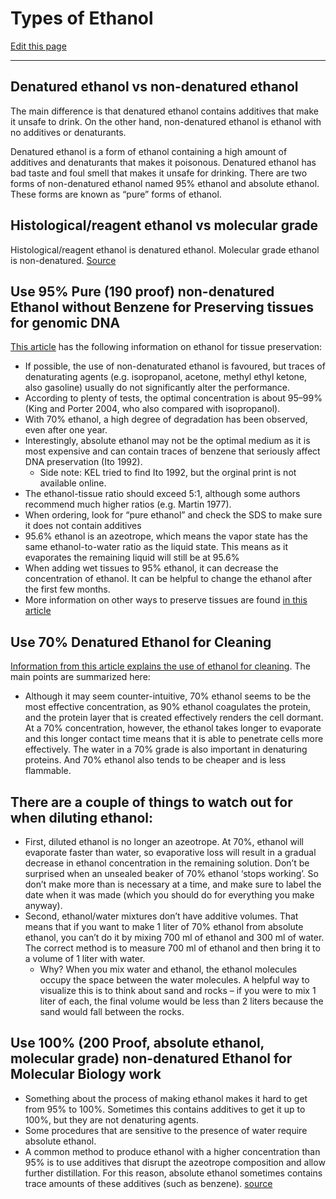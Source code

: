 # Types of Ethanol

[Edit this page](https://github.com/DrK-Lo/lotterhoslabprotocols/edit/gh-pages/molecular_etoh.md)

------------------------------------------------------------------------

## Denatured ethanol vs non-denatured ethanol
The main difference is that denatured ethanol contains additives that make it unsafe to drink. On the other hand, non-denatured ethanol is ethanol with no additives or denaturants.

Denatured ethanol is a form of ethanol containing a high amount of additives and denaturants that makes it poisonous. Denatured ethanol has bad taste and foul smell that makes it unsafe for drinking. There are two forms of non-denatured ethanol named 95% ethanol and absolute ethanol. These forms are known as “pure” forms of ethanol.

## Histological/reagent ethanol vs molecular grade 
Histological/reagent ethanol is denatured ethanol. Molecular grade ethanol is non-denatured. [Source](https://www.differencebetween.com/difference-between-denatured-and-vs-undenatured-ethanol/#Undenatured%20Ethanol)


## Use 95% Pure (190 proof) non-denatured Ethanol without Benzene for Preserving tissues for genomic DNA

[This article](https://link.springer.com/article/10.1007/s13127-010-0012-4) has the following information on ethanol for tissue preservation:

*  If possible, the use of non-denaturated ethanol is favoured, but traces of denaturating agents (e.g. isopropanol, acetone, methyl ethyl ketone, also gasoline) usually do not significantly alter the performance. 
*  According to plenty of tests, the optimal concentration is about 95–99% (King and Porter 2004, who also compared with isopropanol). 
*  With 70% ethanol, a high degree of degradation has been observed, even after one year. 
*  Interestingly, absolute ethanol may not be the optimal medium as it is most expensive and can contain traces of benzene that seriously affect DNA preservation (Ito 1992). 
    *  Side note: KEL tried to find Ito 1992, but the orginal print is not available online.
* The ethanol-tissue ratio should exceed 5:1, although some authors recommend much higher ratios (e.g. Martin 1977). 
* When ordering, look for "pure ethanol" and check the SDS to make sure it does not contain additives
* 95.6% ethanol is an azeotrope, which means the vapor state has the same ethanol-to-water ratio as the liquid state. This means as it evaporates the remaining liquid will still be at 95.6%
* When adding wet tissues to 95% ethanol, it can decrease the concentration of ethanol. It can be helpful to change the ethanol after the first few months.
* More information on other ways to preserve tissues are found [in this article](https://spnhc.biowikifarm.net/wiki/Tissue_Sample_Collection)

## Use 70% Denatured Ethanol for Cleaning

[Information from this article explains the use of ethanol for cleaning](https://bitesizebio.com/13518/which-type-of-ethanol-should-i-use/). The main points are summarized here:

* Although it may seem counter-intuitive, 70% ethanol seems to be the most effective concentration, as 90% ethanol coagulates the protein, and the protein layer that is created effectively renders the cell dormant. At a 70% concentration, however, the ethanol takes longer to evaporate and this longer contact time means that it is able to penetrate cells more effectively. The water in a 70% grade is also important in denaturing proteins. And 70% ethanol also tends to be cheaper and is less flammable.

## There are a couple of things to watch out for when diluting ethanol:
  * First, diluted ethanol is no longer an azeotrope. At 70%, ethanol will evaporate faster than water, so evaporative loss will result in a gradual decrease in ethanol concentration in the remaining solution. Don’t be surprised when an unsealed beaker of 70% ethanol ‘stops working’. So don't make more than is necessary at a time, and make sure to label the date when it was made (which you should do for everything you make anyway).
  * Second, ethanol/water mixtures don’t have additive volumes. That means that if you want to make 1 liter of 70% ethanol from absolute ethanol, you can’t do it by mixing 700 ml of ethanol and 300 ml of water. The correct method is to measure 700 ml of ethanol and then bring it to a volume of 1 liter with water.
      * Why? When you mix water and ethanol, the ethanol molecules occupy the space between the water molecules. A helpful way to visualize this is to think about sand and rocks – if you were to mix 1 liter of each, the final volume would be less than 2 liters because the sand would fall between the rocks.  


## Use 100% (200 Proof, absolute ethanol, molecular grade) non-denatured Ethanol for Molecular Biology work
* Something about the process of making ethanol makes it hard to get from 95% to 100%. Sometimes this contains additives to get it up to 100%, but they are not denaturing agents. 
* Some procedures that are sensitive to the presence of water require absolute ethanol. 
* A common method to produce ethanol with a higher concentration than 95% is to use additives that disrupt the azeotrope composition and allow further distillation. For this reason, absolute ethanol sometimes contains trace amounts of these additives (such as benzene). [source](https://bitesizebio.com/13518/which-type-of-ethanol-should-i-use/)

